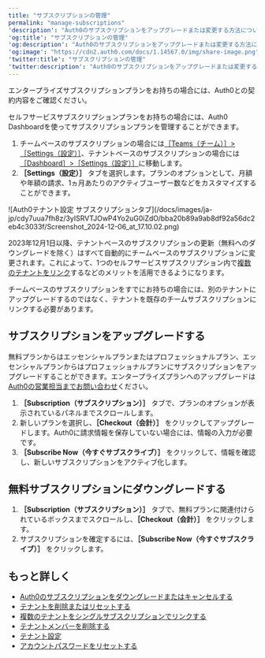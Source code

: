 ```yaml
---
title: "サブスクリプションの管理"
permalink: "manage-subscriptions"
'description': "Auth0のサブスクリプションをアップグレードまたは変更する方法について説明します。"
'og:title': "サブスクリプションの管理"
'og:description': "Auth0のサブスクリプションをアップグレードまたは変更する方法について説明します。"
'og:image': "https://cdn2.auth0.com/docs/1.14567.0/img/share-image.png"
'twitter:title': "サブスクリプションの管理"
'twitter:description': "Auth0のサブスクリプションをアップグレードまたは変更する方法について説明します。"
---
```


エンタープライズサブスクリプションプランをお持ちの場合には、Auth0との契約内容をご確認ください。

セルフサービスサブスクリプションプランをお持ちの場合には、<Tooltip data-tooltip-id="react-containers-DefinitionTooltip-0" href="/docs/ja-jp/glossary?term=auth0-dashboard" tip="Auth0 Dashboard: サービスを構成するためのAuth0の主製品。" cta="用語集の表示">Auth0 Dashboard</Tooltip>を使ってサブスクリプションプランを管理することができます。

1. チームベースのサブスクリプションの場合には[［Teams（チーム）］>［Settings（設定）］](https://accounts.auth0.com)、テナントベースのサブスクリプションの場合には[［Dashboard］>［Settings（設定）］](https://manage.auth0.com/#/tenant/general)に移動します。
2. **［Settings（設定）］** タブを選択します。プランのオプションとして、月額や年額の請求、1ヵ月あたりのアクティブユーザー数などをカスタマイズすることができます。

<Frame>![Auth0テナント設定 サブスクリプションタブ](/docs/images/ja-jp/cdy7uua7fh8z/3yISRVTJOwP4Yo2uG0iZdO/bba20b89a9ab8df92a56dc2eb4c3033f/Screenshot_2024-12-06_at_17.10.02.png)</Frame>

2023年12月1日以降、テナントベースのサブスクリプションの更新（無料へのダウングレードを除く）はすべて自動的にチームベースのサブスクリプションに変更されます。これによって、1つのセルフサービスサブスクリプション内で[複数のテナントをリンク](/docs/ja-jp/get-started/auth0-teams/tenant-management)するなどのメリットを活用できるようになります。

チームベースのサブスクリプションをすでにお持ちの場合には、別のテナントにアップグレードするのではなく、テナントを既存のチームサブスクリプションにリンクする必要があります。

## サブスクリプションをアップグレードする

無料プランからはエッセンシャルプランまたはプロフェッショナルプラン、エッセンシャルプランからはプロフェッショナルプランにサブスクリプションをアップグレードすることができます。エンタープライズプランへのアップグレードは[Auth0の営業担当までお問い合わせ](https://auth0.com/get-started?place=header&type=button&text=talk%20to%20sales)ください。

1. **［Subscription（サブスクリプション）］** タブで、プランのオプションが表示されているパネルまでスクロールします。
2. 新しいプランを選択し、**［Checkout（会計）］** をクリックしてアップグレードします。Auth0に請求情報を保存していない場合には、情報の入力が必要です。
3. **［Subscribe Now（今すぐサブスクライブ）］** をクリックして、情報を確認し、新しいサブスクリプションをアクティブ化します。

## 無料サブスクリプションにダウングレードする

1. **［Subscription（サブスクリプション）］** タブで、無料プランに関連付けられているボックスまでスクロールし、**［Checkout（会計）］** をクリックします。
2. サブスクリプションを確定するには、**［Subscribe Now（今すぐサブスクライブ）］** をクリックします。

## もっと詳しく

* [Auth0のサブスクリプションをダウングレードまたはキャンセルする](/docs/ja-jp/troubleshoot/customer-support/manage-subscriptions/downgrade-or-cancel-subscriptions)
* [テナントを削除またはリセットする](/docs/ja-jp/troubleshoot/customer-support/manage-subscriptions/delete-or-reset-tenant)
* [複数のテナントをシングルサブスクリプションでリンクする](/docs/ja-jp/get-started/auth0-overview/create-tenants/child-tenants)
* [テナントメンバーを削除する](/docs/ja-jp/get-started/manage-dashboard-access/remove-dashboard-users)
* [テナント設定](/docs/ja-jp/get-started/tenant-settings)
* [アカウントパスワードをリセットする](/docs/ja-jp/troubleshoot/customer-support/reset-account-passwords)